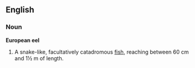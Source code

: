 ==English==
{{wikipedia}}
===Noun===
'''European eel'''

# {{fish}} A snake-like, facultatively catadromous [[fish]], reaching between 60 cm and 1½ m of length.